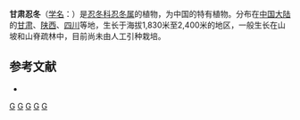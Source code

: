 {{Speciesbox 
| genus = Lonicera
| species = kansuensis
| authority = (Batal. ex Rehd.) Pojark.
}}

'''甘肃忍冬'''（[[学名|学名]]：{{lang|la|''Lonicera kansuensis''}}）是[[忍冬科|忍冬科]][[忍冬属|忍冬属]]的植物，为中国的特有植物。分布在[[中国大陆|中国大陆]]的[[甘肃|甘肃]]、[[陕西|陕西]]、[[四川|四川]]等地，生长于海拔1,830米至2,400米的地区，一般生长在山坡和山脊疏林中，目前尚未由人工引种栽培。

== 参考文献 ==
<div class="references-small">
* {{cite web| url =http://www.bioinfo.cn/db05/KmzwSpecies.php?action=view&id=3303| title =甘肃忍冬| work =《中国高等植物数据库全库》| publisher =中国科学院微生物研究所| author =昆明植物研究所| accessdate =2009-02-24| deadurl =yes| archiveurl =https://web.archive.org/web/20160305005449/http://www.bioinfo.cn/db05/KmzwSpecies.php?action=view&id=3303| archivedate =2016-03-05}}
</div>
{{Taxonbar|from=Q15226477}}

[[Category:忍冬属|G]]
[[Category:中國特有植物|G]]
[[Category:甘肃植物|G]]
[[Category:陕西植物|G]]
[[Category:四川植物|G]]